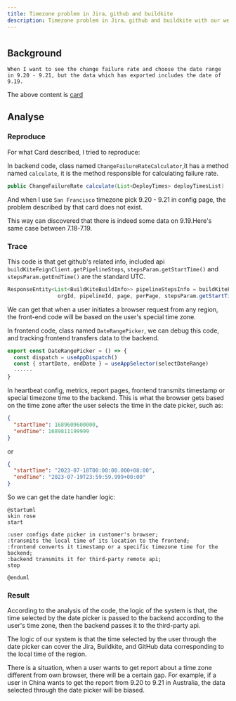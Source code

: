 ```yaml
---
title: Timezone problem in Jira、github and buildkite
description: Timezone problem in Jira、github and buildkite with our web app
---
```


#

## Background
```
When I want to see the change failure rate and choose the date range in 9.20 - 9.21, but the data which has exported includes the date of 9.19.
```
The above content is [card](https://dorametrics.atlassian.net/jira/software/projects/ADM/boards/2?label=Stream1&selectedIssue=ADM-579)

## Analyse

### Reproduce
For what Card described, I tried to reproduce:

In backend code, class named `ChangeFailureRateCalculator`,it has a method named `calculate`,
it is the method responsible for calculating failure rate.
```java
public ChangeFailureRate calculate(List<DeployTimes> deployTimesList)
```

And when I use `San Francisco` timezone pick 9.20 - 9.21 in config page, the problem described by that card does not exist.

This way can discovered that there is indeed some data on 9.19.Here's same case between 7.18-7.19.
 
### Trace

This code is that get github's related info, included api `buildKiteFeignClient.getPipelineSteps`, `stepsParam.getStartTime()` and `stepsParam.getEndTime()`
are the standard UTC.  

```java
ResponseEntity<List<BuildKiteBuildInfo>> pipelineStepsInfo = buildKiteFeignClient.getPipelineSteps(realToken,
				orgId, pipelineId, page, perPage, stepsParam.getStartTime(), stepsParam.getEndTime(), branches);
```

We can get that when a user initiates a browser request from any region, the front-end code will be based on the user's special time zone.

In frontend code, class named `DateRangePicker`, we can debug this code, and tracking frontend transfers data to the backend.
```javascript
export const DateRangePicker = () => {
  const dispatch = useAppDispatch()
  const { startDate, endDate } = useAppSelector(selectDateRange)
  ······
}
```

In heartbeat config, metrics, report pages, frontend transmits timestamp or special timezone time to the backend.
This is what the browser gets based on the time zone after the user selects the time in the date picker,
such as:
```json
{
  "startTime": 1689609600000,
  "endTime": 1689811199999
}
```
or
```json
{
  "startTime": "2023-07-18T00:00:00.000+08:00",
  "endTime": "2023-07-19T23:59:59.999+00:00"
}
```
 
So we can get the date handler logic:

```plantuml
@startuml
skin rose
start

:user configs date picker in customer's browser;
:transmits the local time of its location to the frontend;
:frontend converts it timestamp or a specific timezone time for the backend;
:backend transmits it for third-party remote api;
stop

@enduml
```
 
### Result
According to the analysis of the code, the logic of the system is that,
the time selected by the date picker is passed to the backend according to the user's time zone,
then the backend passes it to the third-party api.

The logic of our system is that the time selected by the user through the date picker can cover the Jira, Buildkite,
and GitHub data corresponding to the local time of the region.

There is a situation, when a user wants to get report about a time zone different from own browser,
there will be a certain gap. For example, if a user in China wants to get the report from 9.20 to 9.21 in Australia,
the data selected through the date picker will be biased.

